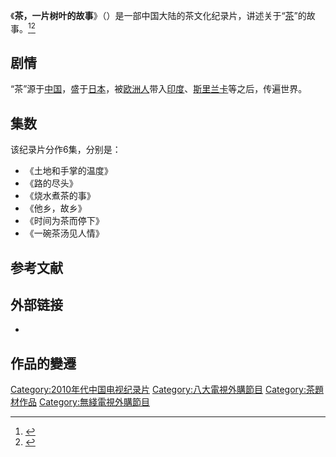 {{电视节目信息框
| 名称     = 茶，一片树叶的故事
| 别名     = 
| 英文名称 = ''{{lang|en|Tea: Story of the Leaf}}''
| 图片     = Tea, Story of the Leaf, poster.jpg
| 图说     = 海报
| 分类     = [[纪录片|纪录片]]
| 原创者   = 
| 导演     = [[王冲霄|王冲霄]]
| 监制     = 
| 出品人   = 
| 编剧     = 
| 制作人   = 
| 摄影     = 
| 演出     = 
| 配音     =
| 旁白     = 
| 主题曲   = 
| 片尾曲   = 
| 插曲     = 
| 地区     = {{CHNML}}
| 语言     = 普通话
| 集数     = 6集
| 每集长   = 50分钟
| 制作公司 = 
| 拍摄地   = [[中国大陆|中国大陆]]、[[日本|日本]]、[[欧洲|欧洲]]、[[泰国|泰国]]、[[美国|美国]]、[[肯尼亚|肯尼亚]]、[[格鲁吉亚|格鲁吉亚]]等<ref>{{cite web|url=http://news.xinhuanet.com/zgjx/2013-11/13/c_132884085.htm|title=纪录片《茶，一片树叶的故事》传递时代中国活力|accessdate=2014-02-18|date=2013-11-13|work=新华网|deadurl=yes|archiveurl=https://web.archive.org/web/20140221220246/http://news.xinhuanet.com/zgjx/2013-11/13/c_132884085.htm|archivedate=2014-02-21}}</ref>
| 首播地区 = {{CHNML}}
| 电视网   = [[中国中央电视台|中国中央电视台]]纪录片频道
| 开始     = 2013年11月18日
| 结束     = 11月
| 先于     = 
| 后于     = 
| 港澳名称 = 茶
| 相关剧集 = 
| 官方网站 = 
}}
《'''茶，一片树叶的故事'''》（{{lang-en|''Tea: Story of the Leaf''}}）是一部中国大陆的茶文化纪录片，讲述关于“[[茶|茶]]”的故事。<ref>{{cite web |url=http://www.chinanews.com/hb/2014/01-14/5735742.shtml |title=从“一片树叶”到台湾茶 |accessdate=2014-02-18 |date=2014-01-14 |work=中国新闻网 |archive-date=2016-03-05 |archive-url=https://web.archive.org/web/20160305051203/http://www.chinanews.com/hb/2014/01-14/5735742.shtml |dead-url=no }}</ref><ref>{{cite web|url=http://news.qq.com/a/20131113/009239.htm|title=纪录片《茶，一片树叶的故事》首映式在京举行|accessdate=2014-02-18|date=2013-11-13|work=腾讯网|archive-date=2014-02-22|archive-url=https://web.archive.org/web/20140222231722/http://news.qq.com/a/20131113/009239.htm|dead-url=no}}</ref>

==剧情==
“茶”源于[[中国|中国]]，盛于[[日本|日本]]，被[[欧洲|欧洲人]]带入[[印度|印度]]、[[斯里兰卡|斯里兰卡]]等之后，传遍世界。

==集数==
该纪录片分作6集，分别是：
*《土地和手掌的温度》
*《路的尽头》
*《烧水煮茶的事》
*《他乡，故乡》
*《时间为茶而停下》
*《一碗茶汤见人情》

==参考文献==
{{reflist}}

== 外部链接 ==
* {{douban}}

==作品的變遷==
{{電視節目的變遷
|電視台= {{TWN}} [[八大第一台|八大第一台]]
|播放檔次= 週一至週五 07:00 - 08:00
|節目名稱= 茶，一片樹葉的故事<br/>（2015年3月30日 - 2015年4月2日）
|上一節目= []<br/>
|下一節目= [[瓷路|瓷路]]<br/>（2015年4月3日 - 2015年4月10日）
}}
{{電視節目的變遷
|電視台= {{HKG}} [[無綫電視|無綫電視]][[J5|J5]]
|播放檔次= 週日 09:30 - 10:30
|節目名稱= 茶<br/>（2016年11月13日 - 2016年12月18日）
|上一節目= [[瓷路|瓷路]]<br/>（2016年10月2日 - 2016年11月6日）
|下一節目= [[水滾茶靚|水滾茶靚]]<br/>（2016年12月25日）
}}

{{DEFAULTSORT:C茶}}
[[Category:2010年代中国电视纪录片|Category:2010年代中国电视纪录片]]
[[Category:八大電視外購節目|Category:八大電視外購節目]]
[[Category:茶題材作品|Category:茶題材作品]]
[[Category:無綫電視外購節目|Category:無綫電視外購節目]]